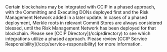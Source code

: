 
<Aside type="caution" title="Risk Management Network Deployment Status">
  Certain blockchains may be integrated with CCIP in a phased approach, with the Committing and Executing DONs deployed
  first and the Risk Management Network added in a later update. In cases of a phased deployment, Merkle roots in
  relevant Commit Stores are always considered blessed, until the Risk Management Network has been deployed for that
  blockchain. Please see [CCIP Directory](/ccip/directory) to see which integrations utilize a phased approach. Please
  review [CCIP Service Responsibility](/ccip/service-responsibility) for more information.
</Aside>
